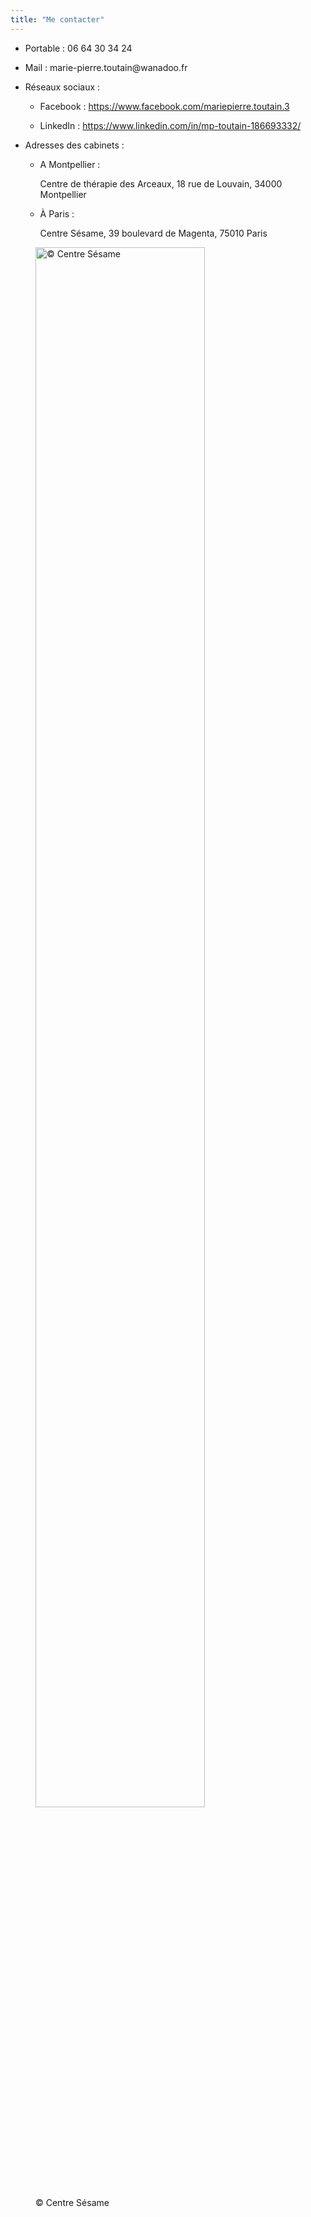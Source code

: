 ```yaml
---
title: "Me contacter"
---
```


* Portable : 	06 64 30 34 24

* Mail : marie-pierre.toutain@wanadoo.fr

* Réseaux sociaux :

  - Facebook : [https://www.facebook.com/mariepierre.toutain.3](https://www.facebook.com/mariepierre.toutain.3){target="_blank"}

  - LinkedIn : [https://www.linkedin.com/in/mp-toutain-186693332/](https://www.linkedin.com/in/mp-toutain-186693332/){target="_blank"}

* Adresses des cabinets : 

  - A Montpellier :

      Centre de thérapie des Arceaux, 18 rue de Louvain, 34000 Montpellier 

  - À Paris : 

    Centre Sésame, 39 boulevard de Magenta, 75010 Paris
    
![© Centre Sésame](img/Cabinet 4-3.jpg){width=80% }
